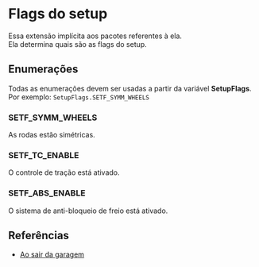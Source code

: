 # Flags do setup

Essa extensão implícita aos pacotes referentes à ela.\
Ela determina quais são as flags do setup.

## Enumerações

Todas as enumerações devem ser usadas a partir da variável **SetupFlags**.\
Por exemplo: `SetupFlags.SETF_SYMM_WHEELS`

### SETF_SYMM_WHEELS

As rodas estão simétricas.

### SETF_TC_ENABLE

O controle de tração está ativado.

### SETF_ABS_ENABLE

O sistema de anti-bloqueio de freio está ativado.

## Referências

- [Ao sair da garagem](/InSimDotNet/packets/leave-garage#setf)
